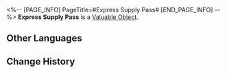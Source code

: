 <%-- [PAGE_INFO]
PageTitle=#Express Supply Pass#
[END_PAGE_INFO] --%>
{{Item Infobox
|id          = 300101
|image       = Item Express Supply Pass.png
|type        = Valuable Object
|invCategory = Valuables
|rarity      = 4
|effect      = 
|description = Provisions prepared by the Express for Trailblazers. Claim with pass.
}}
{{Description|''"Dear conductor, can we not punch holes in the cards? I want to collect a whole collection of them."''}}
'''Express Supply Pass''' is a [[Valuable Object]].

==Other Languages==
{{Other Languages
|en   = Express Supply Pass
|zhs  = 列车补给凭证
|zht  = 列車補給憑證
|ja   = 列車補給標章
|ko   = 열차 보급 허가증
|es   = Pase de suministros del Expreso
|fr   = Pass d'approvisionnement de l'Express
|ru   = Пропуск снабжения экспресса
|th   = บัตรกำนัลเสบียงรถไฟ
|vi   = Chứng Nhận Tiếp Tế Đội Tàu
|de   = Express-Versorgungspass
|id   = Express Supply Pass
|pt   = Passe de Suprimento do Expresso
}}

==Change History==
{{Change History|1.0}}